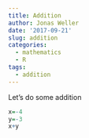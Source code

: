 ```yaml
---
title: Addition
author: Jonas Weller
date: '2017-09-21'
slug: addition
categories:
  - mathematics
  - R
tags:
  - addition
---
```

Let's do some addition

```r
x=-4
y=-3
x+y
```

